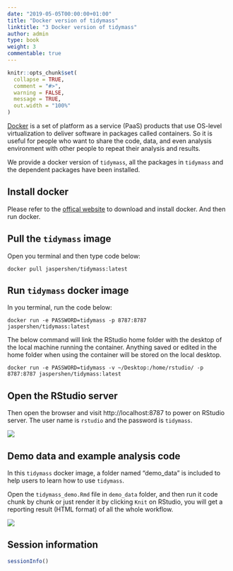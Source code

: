 ```yaml
---
date: "2019-05-05T00:00:00+01:00"
title: "Docker version of tidymass"
linktitle: "3 Docker version of tidymass"
author: admin
type: book
weight: 3
commentable: true
---
```


```r
knitr::opts_chunk$set(
  collapse = TRUE,
  comment = "#>",
  warning = FALSE,
  message = TRUE,
  out.width = "100%"
)
```

[Docker](https://www.docker.com/) is a set of platform as a service (PaaS) products that use OS-level virtualization to deliver software in packages called containers. So it is useful for people who want to share the code, data, and even analysis environment with other people to repeat their analysis and results.

We provide a docker version of `tidymass`, all the packages in `tidymass` and the dependent packages have been installed.


## Install docker

Please refer to the [offical website](https://www.docker.com/get-started) to download and install docker. And then run docker.

## Pull the `tidymass` image

Open you terminal and then type code below:

```
docker pull jaspershen/tidymass:latest
```

## Run `tidymass` docker image

In you terminal, run the code below:

```
docker run -e PASSWORD=tidymass -p 8787:8787 jaspershen/tidymass:latest
```

The below command will link the RStudio home folder with the desktop of the local machine running the container. Anything saved or edited in the home folder when using the container will be stored on the local desktop.

```
docker run -e PASSWORD=tidymass -v ~/Desktop:/home/rstudio/ -p 8787:8787 jaspershen/tidymass:latest
```

## Open the RStudio server

Then open the browser and visit http://localhost:8787 to power on RStudio server. The user name is `rstudio` and the password is `tidymass`.

![](/docs/chapter1/figures/Untitled.gif) 

## Demo data and example analysis code

In this `tidymass` docker image, a folder named "demo_data" is included to help users to learn how to use `tidymass`.

Open the `tidymass_demo.Rmd` file in `demo_data` folder, and then run it code chunk by chunk or just render it by clicking `Knit` on RStudio, you will get a reporting result (HTML format) of all the whole workflow.

![](/docs/chapter1/figures/Untitled-2.gif) 

## Session information

```r
sessionInfo()
```


